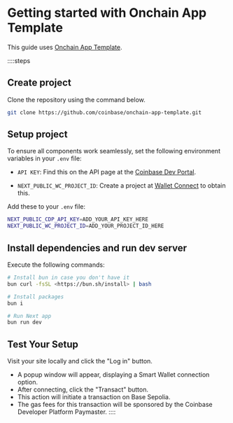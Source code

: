 # Getting started with Onchain App Template
This guide uses [Onchain App Template](https://github.com/coinbase/onchain-app-template/tree/main).

::::steps
## Create project
Clone the repository using the command below.

```bash
git clone https://github.com/coinbase/onchain-app-template.git
```

## Setup project
To ensure all components work seamlessly, set the following environment variables in your `.env` file:

- `API KEY`: Find this on the API page at the [Coinbase Dev Portal](https://portal.cdp.coinbase.com/access/api).

- `NEXT_PUBLIC_WC_PROJECT_ID`: Create a project at [Wallet Connect](https://cloud.walletconnect.com) to obtain this.

Add these to your `.env` file:

```bash
NEXT_PUBLIC_CDP_API_KEY=ADD_YOUR_API_KEY_HERE
NEXT_PUBLIC_WC_PROJECT_ID=ADD_YOUR_PROJECT_ID_HERE
```

## Install dependencies and run dev server
Execute the following commands:

```bash
# Install bun in case you don't have it
bun curl -fsSL <https://bun.sh/install> | bash

# Install packages
bun i

# Run Next app
bun run dev
```

## Test Your Setup

Visit your site locally and click the "Log in" button.
- A popup window will appear, displaying a Smart Wallet connection option.
- After connecting, click the "Transact" button.
- This action will initiate a transaction on Base Sepolia.
- The gas fees for this transaction will be sponsored by the Coinbase Developer Platform Paymaster.
::::
